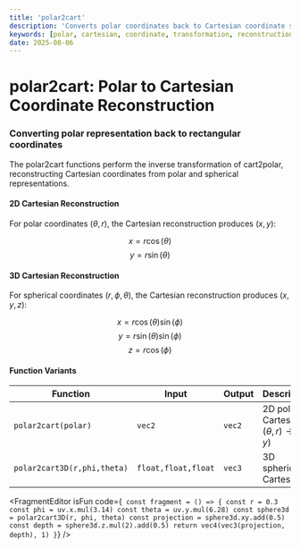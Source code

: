 ```yaml
---
title: 'polar2cart'
description: 'Converts polar coordinates back to Cartesian coordinate system for position reconstruction'
keywords: [polar, cartesian, coordinate, transformation, reconstruction, spherical]
date: 2025-08-06
---
```



# polar2cart: Polar to Cartesian Coordinate Reconstruction

### Converting polar representation back to rectangular coordinates

The polar2cart functions perform the inverse transformation of cart2polar, reconstructing Cartesian coordinates from polar and spherical representations.

#### 2D Cartesian Reconstruction

For polar coordinates $(\theta, r)$, the Cartesian reconstruction produces $(x, y)$:

$$x = r \cos(\theta)$$
$$y = r \sin(\theta)$$

#### 3D Cartesian Reconstruction

For spherical coordinates $(r, \phi, \theta)$, the Cartesian reconstruction produces $(x, y, z)$:

$$x = r \cos(\theta) \sin(\phi)$$
$$y = r \sin(\theta) \sin(\phi)$$
$$z = r \cos(\phi)$$

#### Function Variants

| Function                    | Input               | Output | Description                                          |
| --------------------------- | ------------------- | ------ | ---------------------------------------------------- |
| `polar2cart(polar)`         | `vec2`              | `vec2` | 2D polar to Cartesian $(\theta,r) \rightarrow (x,y)$ |
| `polar2cart3D(r,phi,theta)` | `float,float,float` | `vec3` | 3D spherical to Cartesian                            |

<FragmentEditor
        isFun
        code={`
const fragment = () => {
        const r = 0.3
        const phi = uv.x.mul(3.14)
        const theta = uv.y.mul(6.28)
        const sphere3d = polar2cart3D(r, phi, theta)
        const projection = sphere3d.xy.add(0.5)
        const depth = sphere3d.z.mul(2).add(0.5)
        return vec4(vec3(projection, depth), 1)
}`}
/>
